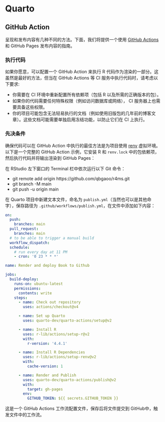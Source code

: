 # Quarto

## GitHub Action

呈现和发布内容有几种不同的方法。下面，我们将提供一个使用 [GitHub Actions](https://docs.github.com/en/actions) 和 GitHub Pages 发布内容的指南。

### 执行代码

如果你愿意，可以配置一个 GitHub Action 来执行 R 代码作为渲染的一部分。这虽然是最好的方法，但当在 GitHub Actions 等 CI 服务中执行代码时，请考虑以下要求:

-   你需要在 CI 环境中重新配置所有依赖项（包括 R 以及所需的正确版本的包）。
-   如果你的代码需要任何特殊权限（例如访问数据库或网络）， CI 服务器上也需要具备这些权限。
-   你的项目可能包含无法轻易执行的文档（例如使用旧版包的几年前的博客文章）。这些文档可能需要单独启用冻结功能，以防止它们在 CI 上执行。

### **先决条件**

确保代码可以在 GitHub Action 中执行的最佳方法是为项目使用 [renv](https://rstudio.github.io/renv/articles/renv.html) 虚拟环境。以下是一个完整的 GitHub Action 示例，它安装 R 和 `renv.lock` 中的包依赖项，然后执行代码并将输出渲染到 GitHub Pages：

::: callout-tip
在 RStudio 左下窗口的 Terminal 栏中依次运行以下 Git 命令：

-   git remote add origin https://github.com/qbgaoo/r4ms.git
-   git branch -M main
-   git push -u origin main
:::

在 Quarto 项目中新建文本文件，命名为 `publish.yml`（当然也可以是其他命字），保存路径为 `.github/workflows/publish.yml`，在文件中添加如下内容：

``` yaml
on:
  push:
    branches: main
  pull_request:
    branches: main
  # to be able to trigger a manual build
  workflow_dispatch:
  schedule:
    # run every day at 11 PM
    - cron: '0 23 * * *'

name: Render and deploy Book to Github

jobs:
  build-deploy:
    runs-on: ubuntu-latest
    permissions:
      contents: write
    steps:
      - name: Check out repository
        uses: actions/checkout@v4

      - name: Set up Quarto
        uses: quarto-dev/quarto-actions/setup@v2

      - name: Install R
        uses: r-lib/actions/setup-r@v2
        with:
          r-version: '4.4.1'

      - name: Install R Dependencies
        uses: r-lib/actions/setup-renv@v2
        with:
          cache-version: 1

      - name: Render and Publish
        uses: quarto-dev/quarto-actions/publish@v2
        with:
          target: gh-pages
        env:
          GITHUB_TOKEN: ${{ secrets.GITHUB_TOKEN }}
```

这是一个 GitHub Actions 工作流配置文件，保存后将文件提交到 GitHub中，触发文件中的工作流。
